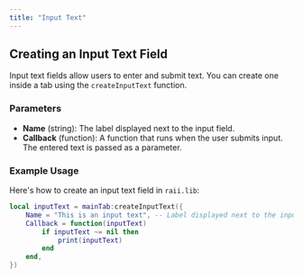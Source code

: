```yaml
---
title: "Input Text"
---
```


## Creating an Input Text Field

Input text fields allow users to enter and submit text. You can create one inside a tab using the `createInputText` function.

### Parameters

- **Name** (string): The label displayed next to the input field.
- **Callback** (function): A function that runs when the user submits input. The entered text is passed as a parameter.

### Example Usage

Here's how to create an input text field in `raii.lib`:

```lua
local inputText = mainTab:createInputText({
	Name = "This is an input text", -- Label displayed next to the input field
	Callback = function(inputText)
		if inputText ~= nil then
			print(inputText)
		end
	end,
})
